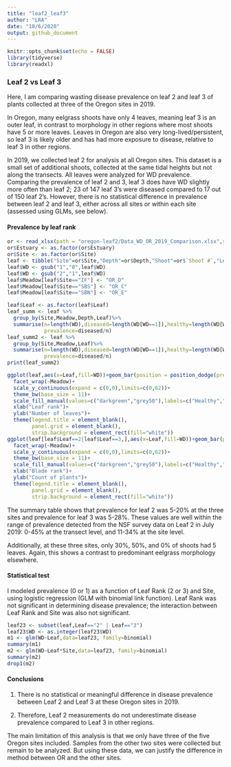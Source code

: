```yaml
---
title: "leaf2_leaf3"
author: "LRA"
date: "10/6/2020"
output: github_document
---
```


```r
knitr::opts_chunk$set(echo = FALSE)
library(tidyverse)
library(readxl)
```

### Leaf 2 vs Leaf 3

Here, I am comparing wasting disease prevalence on leaf 2 and leaf 3 of plants collected at three of the Oregon sites in 2019. 

In Oregon, many eelgrass shoots have only 4 leaves, meaning leaf 3 is an outer leaf, in contrast to morphology in other regions where most shoots have 5 or more leaves. Leaves in Oregon are also very long-lived/persistent, so leaf 3 is likely older and has had more exposure to disease, relative to leaf 3 in other regions.

In 2019, we collected leaf 2 for analysis at all Oregon sites. This dataset is a small set of additional shoots, collected at the same tidal heights but not along the transects. All leaves were analyzed for WD prevalence. Comparing the prevalence of leaf 2 and 3, leaf 3 does have WD slightly more often than leaf 2; 23 of 147 leaf 3's were diseased compared to 17 out of 150 leaf 2's. However, there is no statistical difference in prevalence between leaf 2 and leaf 3, either across all sites or within each site (assessed using GLMs, see below). 

#### Prevalence by leaf rank

```r

or <- read_xlsx(path = "oregon-leaf2/Data_WD_OR_2019_Comparison.xlsx",sheet="data final",trim_ws = TRUE)
or$Estuary <- as.factor(or$Estuary)
or$Site <- as.factor(or$Site)
leaf <- tibble("Site"=or$Site,"Depth"=or$Depth,"Shoot"=or$`Shoot #`,"Leaf"=or$`Leaf #`,WD=or$`Wasting Disease?`)
leaf$WD <- gsub("1","0",leaf$WD)
leaf$WD <- gsub("2","1",leaf$WD)
leaf$Meadow[leaf$Site=="IF"] <- "OR_D"
leaf$Meadow[leaf$Site=="SBS"] <- "OR_C"
leaf$Meadow[leaf$Site=="SBN"] <- "OR_E"

leaf$Leaf <- as.factor(leaf$Leaf)
leaf_summ <- leaf %>%
  group_by(Site,Meadow,Depth,Leaf)%>%
  summarise(n=length(WD),diseased=length(WD[WD==1]),healthy=length(WD[WD==0]),
            prevalence=diseased/n)
leaf_summ2 <- leaf %>%
  group_by(Site,Meadow,Leaf)%>%
  summarise(n=length(WD),diseased=length(WD[WD==1]),healthy=length(WD[WD==0]),
            prevalence=diseased/n)
print(leaf_summ2)

ggplot(leaf,aes(x=Leaf,fill=WD))+geom_bar(position = position_dodge(preserve = "single"))+
  facet_wrap(~Meadow)+
  scale_y_continuous(expand = c(0,0),limits=c(0,62))+
  theme_bw(base_size = 11)+
  scale_fill_manual(values=c("darkgreen","grey50"),labels=c("Healthy","Diseased"))+
  xlab("Leaf rank")+
  ylab("Number of leaves")+
  theme(legend.title = element_blank(),
        panel.grid = element_blank(),
        strip.background = element_rect(fill="white"))
ggplot(leaf[leaf$Leaf==2|leaf$Leaf==3,],aes(x=Leaf,fill=WD))+geom_bar(position = position_dodge(preserve = "single"))+
  facet_wrap(~Meadow)+
  scale_y_continuous(expand = c(0,0),limits=c(0,62))+
  theme_bw(base_size = 11)+
  scale_fill_manual(values=c("darkgreen","grey50"),labels=c("Healthy","Diseased"))+
  xlab("Blade rank")+
  ylab("Count of plants")+
  theme(legend.title = element_blank(),
        panel.grid = element_blank(),
        strip.background = element_rect(fill="white"))
```

The summary table shows that prevalence for leaf 2 was 5-20% at the three sites and prevalence for leaf 3 was 5-28%. These values are well within the range of prevalence detected from the NSF survey data on Leaf 2 in July 2019: 0-45% at the transect level, and 11-34% at the site level. 

Additionally, at these three sites, only 30%, 50%, and 0% of shoots had 5 leaves. Again, this shows a contrast to predominant eelgrass morphology elsewhere.

#### Statistical test

I modeled prevalence (0 or 1) as a function of Leaf Rank (2 or 3) and Site, using logistic regression (GLM with binomial link function). Leaf Rank was not significant in determining disease prevalence; the interaction between Leaf Rank and Site was also not significant. 

```r
leaf23 <- subset(leaf,Leaf=="2" | Leaf=="3")
leaf23$WD <- as.integer(leaf23$WD)
m1 <- glm(WD~Leaf,data=leaf23, family=binomial)
summary(m1)
m2 <- glm(WD~Leaf*Site,data=leaf23, family=binomial)
summary(m2)
drop1(m2)
```

#### Conclusions

1. There is no statistical or meaningful difference in disease prevalence between Leaf 2 and Leaf 3 at these Oregon sites in 2019.

2. Therefore, Leaf 2 measurements do not underestimate disease prevalence compared to Leaf 3 in other regions.

The main limitation of this analysis is that we only have three of the five Oregon sites included. Samples from the other two sites were collected but remain to be analyzed. But using these data, we can justify the difference in method between OR and the other sites. 
